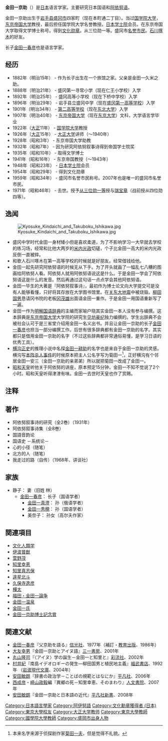 {{unreferenced|time=2016-01-04T08:28:36+00:00}}
{{Infobox Writer <!-- for more information see [[:Template:Infobox_Writer/doc|:Template:Infobox Writer/doc]] -->
| name        = 金田一 京助
| kana        = きんだいち きょうすけ
| romaji      = Kindaichi Kyōsuke
| birthname   = 金田一京助
| image       = Kyosuke Kindaichi blownup.jpg
| imagesize   = 250px
| caption     = 金田一京助
| pseudonym   = 
| birthdate   = {{Birth date|1882|5|5|mf=y}}
| birthplace  = {{JPN}}[[岩手县|岩手县]][[盛岡市|盛岡市]]
| deathdate   ={{Death date|1971|11|14|mf=y}} 
| deathplace  = {{JPN}}[[東京都|東京都]]本鄉區（現[[文京區|文京區]]）
| occupation   = 小說家、評論家、英文學者
| nationality  = {{JPN}}
| alma_mater    = [[東京帝國大學|東京帝國大學]]英文科
| education    = [[學士|學士]]
| period      = 1905年-1916年
| genre        = 小說、俳句、漢詩、評論、隨筆
| subject      = 
| movement     = 
| notableworks =
| spouse      = 
| influences   = 
| influenced   = 
| partner      = 金田一静子
| children     = 长子：[[金田一春彦|春彦]]<br/>孙：[[金田一真澄|真澄]]<br/>孙：[[金田一秀穂|秀穂]]<br/>孙：美奈子
| website =
| signature =
}}
{{japanese|japanese=金田一 京助|kana=きんだいち きょうすけ|romaji=Kindaichi Kyōsuke}}

'''金田一京助'''（{{bd|1882年|5月5日|1971年|11月14日|catIdx=K}}）是[[日本|日本]]语言学家。主要研究日本国语和[[阿依努语|阿依努语]]。

金田一京助出生于[[岩手县|岩手县]][[盛冈市|盛冈市]]四家町（现在本町通二丁目）。当过[[国学院大学|国学院大学]]，[[东京帝国大学|东京帝国大学]]教授，最后担任国学院大学名誉教授。[[日本学士院|日本学士院]]会员。在东京帝国大学取得文学博士称号。得到[[文化勋章_(日本)|文化勋章]]。从三位勋一等。盛冈市[[名誉市民|名誉市民]]。[[石川啄木|石川啄木]]的好友。

长子[[金田一春彦|金田一春彦]]也是语言学家。

== 经历 ==
* 1882年（明治15年） - 作为长子出生在一个旅馆之家。父亲是金田一久米之助。
* 1888年（明治21年） - 盛冈第一寻常小学（现在仁王小学校）入学
* 1892年（明治25年） - 盛冈高等小学校（现在下桥中学校）入学
* 1896年（明治29年） - 岩手县立盛冈中学（现在[[盛冈第一高等学校|盛冈第一高等学校]]）入学
* 1901年（明治34年） - [[第二高等学校|第二高等学校]]（现在[[东北大学|东北大学]]）入学
* 1907年（明治40年） - [[东京帝国大学|东京帝国大学]]（现在[[东京大学|东京大学]]）文科，大学语言学毕业
* 1922年（[[大正|大正]]11年） - [[国学院大学|国学院大学]]教授
* 1926年（[[大正|大正]]15年） - [[大正大学|大正大学]]讲师（～1940年）
* 1928年（昭和3年） - 东京帝国大学助教
* 1932年（昭和7年） - 因为研究阿依努叙事诗得到帝国学士院奖
* 1935年（昭和10年） - 取得文学博士
* 1941年（昭和16年） - 东京帝国教授（～1943年）
* 1948年（昭和23年） - [[日本学士院|日本学士院]]会员
* 1954年（昭和29年） - 得到文化勋章
* 1959年（昭和34年） - 盛冈市名誉市民称号。2007年也是唯一的盛冈市名誉市民。
* 1971年（昭和46年） - 去世。授予[[从三位|从三位]][[勋一等|勋一等]]授与[[瑞宝章|瑞宝章]]（战前授从四位勋四等）。

== 逸闻 ==
[[Image:Kyosuke_Kindaichi_and_Takuboku_Ishikawa.jpg|thumb]]
*盛冈中学时代金田一身材矮小但是喜欢柔道，为了不影响学习一大早就去学校的练习场，经常和比他大两岁的[[米内光政|米内光政]]切磋，个子比金田一高大的米内光政反倒一直被摔。
*和歌人石川啄木在第一高等学校的时候就是好朋友。经常借钱给他。
* 金田一起先研究阿依努语的时候无从下手。为了开头就画了一幅乱七八糟的图画给阿依努人看。阿依努人就用阿依努语说这是什么。于是金田一学会了阿依努语这是什么的发音。然后再通过这句话一点点学会其他阿依努语。
* 金田一毕生的大著是『阿依努叙事诗』，最初作为博士论文向大学提交可是没有人能够看懂，只好将其存放在大学图书馆里。在[[关东大地震|关东大地震]]中被烧毁。[[柳田国男|柳田国男]]恳请冈书院的老板[[冈茂雄|冈茂雄]]出面请金田一重作。于是金田一用国语重新写了一遍。
* 金田一作为[[明解国语辞典|明解国语辞典]]的主编而家喻户晓其实金田一本人没有参与编撰。这本辞典是[[东京帝国大学|东京帝国大学]]大学院的研究生[[见坊豪纪|见坊豪纪]]独力编撰的。学生出辞典不会被社会认可于是三省堂介绍用金田一名义出书。并且让金田一京助的长子[[金田一春彦|金田一春彦]]也担当一部分编撰工作。后世有很多辞典都有金田一京助的名字。其实都只是借用金田一京助的名字（不过这些辞典都非常通俗易懂，是学习日语的优秀工具）。
* [[横沟正史|横沟正史]]的推理小说中名探[[金田一耕助|金田一耕助]]的名字也是来自于金田一京助的灵感。横沟写[[本阵杀人事件|本阵杀人事件]]的时候原本把主人公名字写为菊田一<ref>本来名字来源于侦探剧作家[[菊田一夫|菊田一夫]]，但是觉得不礼貌。</ref>，正好横沟有个邻居金田一安三（金田一京助的亲弟弟）所以就把菊田一改成了金田一。
* [[昭和天皇|昭和天皇]]听他关于阿依努的讲座，原本预定15分钟，金田一不知不觉说了2个小时。昭和天皇听得津津有味。金田一去世时天皇也作了赏赐。

==注释==
{{reflist}}

== 著作 ==
*阿依努叙事诗的研究（全2巻）（1931年）　
*阿依努叙事诗集（全8巻）
*国語音韵论
*国语史 －系统论－
*心的小径（随笔）
*北方的人（随笔）
*我走过的路（自传）（1968年、讲谈社）

== 家族 ==
{{Portal box|日本|语言学}}
*静子： 妻（旧姓 林）
** [[金田一春彦|金田一春彦]]： 长子（国语学者）
*** [[金田一真澄|金田一真澄]]： 孙（俄语学者）
*** [[金田一秀穂|金田一秀穂]]： 孙（国语学者）
*** 美奈子： 孙女（高尔夫作家）

== 関連項目 ==
* [[文化人類学|文化人類学]]
* [[伊波普猷|伊波普猷]]
* [[萱野茂|萱野茂]]
* [[知里幸恵|知里幸恵]]
* [[知里真志保|知里真志保]]
* [[違星北斗|違星北斗]]
* [[久保寺逸彦|久保寺逸彦]]
* [[樺太|樺太]]
* [[福田・金田一論争|福田・金田一論争]]
* [[金田一温泉|金田一温泉]]
* [[金田一氏|金田一氏]]
* [[金田一京助博士記念賞|金田一京助博士記念賞]]

== 関連文献 ==
*[[金田一春彦|金田一春彦]]『父京助を語る』[[信光社|信光社]]、1977年（補訂・[[教育出版|教育出版]]、1986年）
*[[大友幸男|大友幸男]]『金田一京助とアイヌ語』[[三一書房|三一書房]]、2001年
*[[丸山隆司|丸山隆司]]『〈アイヌ〉学の誕生－金田一と知里と』[[彩流社|彩流社]]、2002年
*[[村井紀|村井紀]]『南島イデオロギーの発生―柳田国男と植民地主義』[[福武書店|福武書店]]、1992年 （[[岩波現代文庫|岩波現代文庫]]、2004年）
*[[安田敏朗|安田敏朗]]『辞書の政治学－ことばの規範とはなにか』[[平凡社|平凡社]]、2006年
*[[西成彦|西成彦]]・[[崎山政毅|崎山政毅]]編『異郷の死－知里幸恵、そのまわり』[[人文書院|人文書院]]、2007年
*[[安田敏朗|安田敏朗]]『金田一京助と日本語の近代』[[平凡社新書|平凡社新書]]、2008年

{{Authority control}}
{{DEFAULTSORT:Kindaichi Kyōsuke}}
[[Category:日本語言學家|Category:日本語言學家]]
[[Category:阿伊努語|Category:阿伊努語]]
[[Category:文化勳章獲得者_(日本)|Category:文化勳章獲得者 (日本)]]
[[Category:東京大學校友|Category:東京大學校友]]
[[Category:大正大学教师|Category:大正大学教师]]
[[Category:東京大學教師|Category:東京大學教師]]
[[Category:國學院大學教師|Category:國學院大學教師]]
[[Category:盛岡市出身人物|Category:盛岡市出身人物]]